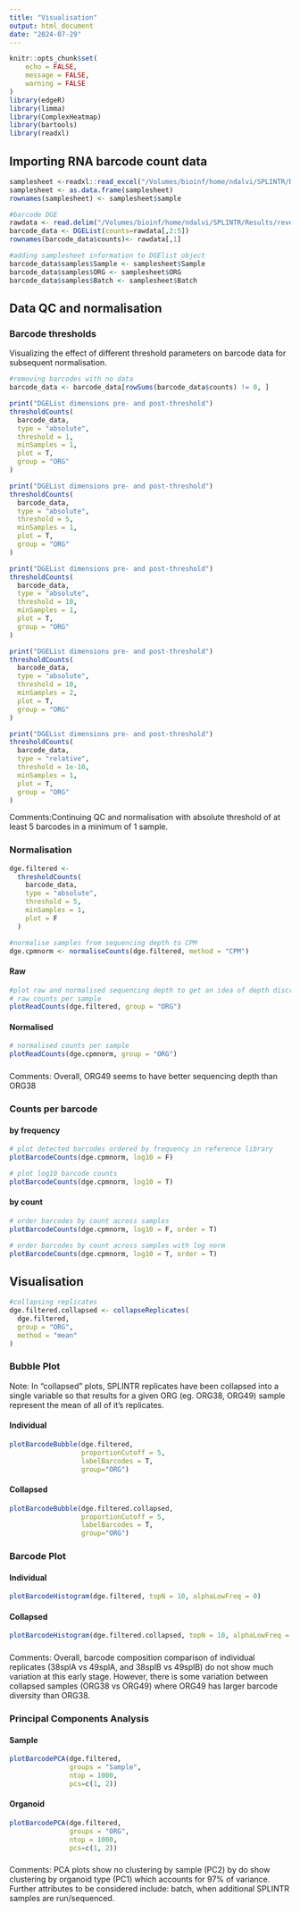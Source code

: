 ```yaml
---
title: "Visualisation"
output: html_document
date: "2024-07-29"
---
```


```r
knitr::opts_chunk$set(
	echo = FALSE,
	message = FALSE,
	warning = FALSE
)
library(edgeR)
library(limma)
library(ComplexHeatmap)
library(bartools)
library(readxl)
```

## Importing RNA barcode count data
```r
samplesheet <-readxl::read_excel("/Volumes/bioinf/home/ndalvi/SPLINTR/Data/samplesheet.xlsx")
samplesheet <- as.data.frame(samplesheet)
rownames(samplesheet) <- samplesheet$sample

#barcode DGE
rawdata <- read.delim("/Volumes/bioinf/home/ndalvi/SPLINTR/Results/reverse_complement_2/counts/all_counts_combined.tsv", check.names = FALSE, stringsAsFactors = FALSE)
barcode_data <- DGEList(counts=rawdata[,2:5])
rownames(barcode_data$counts)<- rawdata[,1]

#adding samplesheet information to DGElist object
barcode_data$samples$Sample <- samplesheet$Sample
barcode_data$samples$ORG <- samplesheet$ORG
barcode_data$samples$Batch <- samplesheet$Batch
```
## Data QC and normalisation
### Barcode thresholds
Visualizing the effect of different threshold parameters on barcode data for subsequent normalisation.
```r

#removing barcodes with no data 
barcode_data <- barcode_data[rowSums(barcode_data$counts) != 0, ]

print("DGEList dimensions pre- and post-threshold")
thresholdCounts(
  barcode_data,
  type = "absolute",
  threshold = 1,
  minSamples = 1,
  plot = T,
  group = "ORG"
)

print("DGEList dimensions pre- and post-threshold")
thresholdCounts(
  barcode_data,
  type = "absolute",
  threshold = 5,
  minSamples = 1,
  plot = T,
  group = "ORG"
)

print("DGEList dimensions pre- and post-threshold")
thresholdCounts(
  barcode_data,
  type = "absolute",
  threshold = 10,
  minSamples = 1,
  plot = T,
  group = "ORG"
)

print("DGEList dimensions pre- and post-threshold")
thresholdCounts(
  barcode_data,
  type = "absolute",
  threshold = 10,
  minSamples = 2,
  plot = T,
  group = "ORG"
)

print("DGEList dimensions pre- and post-threshold")
thresholdCounts(
  barcode_data,
  type = "relative",
  threshold = 1e-10,
  minSamples = 1,
  plot = T,
  group = "ORG"
)

```

Comments:Continuing QC and normalisation with absolute threshold of at least 5 barcodes in a minimum of 1 sample. 


### Normalisation {.tabset}
```r
dge.filtered <-
  thresholdCounts(
    barcode_data,
    type = "absolute",
    threshold = 5,
    minSamples = 1,
    plot = F
  )

#normalise samples from sequencing depth to CPM
dge.cpmnorm <- normaliseCounts(dge.filtered, method = "CPM")
```

#### Raw 
```r
#plot raw and normalised sequencing depth to get an idea of depth discrepancies between PCR replicates
# raw counts per sample
plotReadCounts(dge.filtered, group = "ORG")
```

#### Normalised
```r
# normalised counts per sample
plotReadCounts(dge.cpmnorm, group = "ORG")
```

###
Comments: Overall, ORG49 seems to have better sequencing depth than ORG38 


### Counts per barcode {.tabset}
#### by frequency 
```r
# plot detected barcodes ordered by frequency in reference library
plotBarcodeCounts(dge.cpmnorm, log10 = F)

# plot log10 barcode counts
plotBarcodeCounts(dge.cpmnorm, log10 = T)
```

#### by count
```r
# order barcodes by count across samples
plotBarcodeCounts(dge.cpmnorm, log10 = F, order = T)

# order barcodes by count across samples with log norm
plotBarcodeCounts(dge.cpmnorm, log10 = T, order = T)
```


## Visualisation 
```r
#collapsing replicates
dge.filtered.collapsed <- collapseReplicates(
  dge.filtered,
  group = "ORG",
  method = "mean"
)
```

### Bubble Plot {.tabset}
Note: In "collapsed" plots, SPLINTR replicates have been collapsed into a single variable so that results for a given ORG (eg. ORG38, ORG49) sample represent the mean of all of it's replicates.

#### Individual
```r
plotBarcodeBubble(dge.filtered, 
                  proportionCutoff = 5, 
                  labelBarcodes = T,
                  group="ORG")
```

#### Collapsed
```r
plotBarcodeBubble(dge.filtered.collapsed, 
                  proportionCutoff = 5, 
                  labelBarcodes = T,
                  group="ORG")
```

### Barcode Plot {.tabset}
#### Individual
```r
plotBarcodeHistogram(dge.filtered, topN = 10, alphaLowFreq = 0)
```

#### Collapsed
```r
plotBarcodeHistogram(dge.filtered.collapsed, topN = 10, alphaLowFreq = 0)
```

### 
Comments: Overall, barcode composition comparison of individual replicates (38splA vs 49splA, and 38splB vs 49splB) do not show much variation at this early stage. However, there is some variation between collapsed samples (ORG38 vs ORG49) where ORG49 has larger barcode diversity than ORG38. 


### Principal Components Analysis {.tabset}
#### Sample
```r
plotBarcodePCA(dge.filtered, 
               groups = "Sample", 
               ntop = 1000,
               pcs=c(1, 2))

```

#### Organoid
```r
plotBarcodePCA(dge.filtered, 
               groups = "ORG", 
               ntop = 1000,
               pcs=c(1, 2))

```

###
Comments: PCA plots show no clustering by sample (PC2) by do show clustering by organoid type (PC1) which accounts for 97% of variance. Further attributes to be considered include: batch, when additional SPLINTR samples are run/sequenced. 

